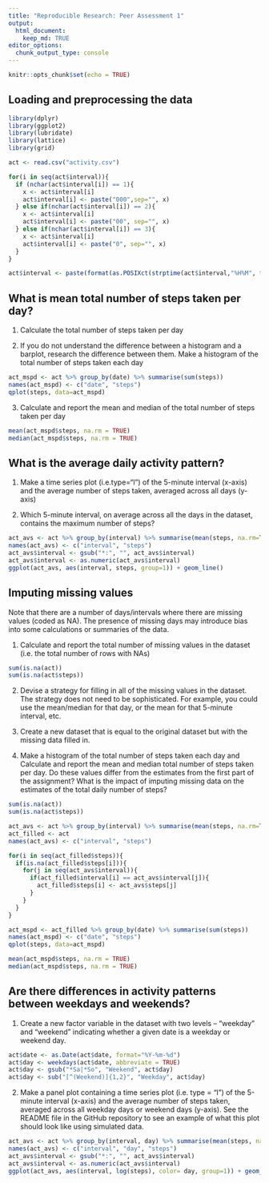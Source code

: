 ---
title: "Reproducible Research: Peer Assessment 1"
output: 
  html_document:
    keep_md: TRUE
editor_options: 
  chunk_output_type: console
---

```{r setup, include=FALSE}
knitr::opts_chunk$set(echo = TRUE)
```

## Loading and preprocessing the data

```{r, echo=TRUE}
library(dplyr)
library(ggplot2)
library(lubridate)
library(lattice)
library(grid)

act <- read.csv("activity.csv")

for(i in seq(act$interval)){
  if (nchar(act$interval[i]) == 1){
    x <- act$interval[i]
    act$interval[i] <- paste("000",sep="", x)
  } else if(nchar(act$interval[i]) == 2){
    x <- act$interval[i]
    act$interval[i] <- paste("00", sep="", x)
  } else if(nchar(act$interval[i]) == 3){
    x <- act$interval[i]
    act$interval[i] <- paste("0", sep="", x)
  }
}

act$interval <- paste(format(as.POSIXct(strptime(act$interval,"%H%M", tz="")), format="%H:%M"))

```

## What is mean total number of steps taken per day?

1. Calculate the total number of steps taken per day

2. If you do not understand the difference between a histogram and a barplot, research the difference between       them. Make a histogram of the total number of steps taken each day

```{r, echo=TRUE}
act_mspd <- act %>% group_by(date) %>% summarise(sum(steps))
names(act_mspd) <- c("date", "steps")
qplot(steps, data=act_mspd)
```

3. Calculate and report the mean and median of the total number of steps taken per day
```{r, echo=TRUE}
mean(act_mspd$steps, na.rm = TRUE)
median(act_mspd$steps, na.rm = TRUE)
```

## What is the average daily activity pattern?
1. Make a time series plot (i.e.type="l") of the 5-minute interval (x-axis) and the average number of steps taken, averaged across all days (y-axis)

2. Which 5-minute interval, on average across all the days in the dataset, contains the maximum number of steps?

```{r, echo=TRUE}
act_avs <- act %>% group_by(interval) %>% summarise(mean(steps, na.rm=TRUE))
names(act_avs) <- c("interval", "steps")
act_avs$interval <- gsub("*:", "", act_avs$interval)
act_avs$interval <- as.numeric(act_avs$interval)
ggplot(act_avs, aes(interval, steps, group=1)) + geom_line()
```
## Imputing missing values
Note that there are a number of days/intervals where there are missing values (coded as NA). The presence of missing days may introduce bias into some calculations or summaries of the data.

1. Calculate and report the total number of missing values in the dataset (i.e. the total number of rows with NAs)
```{r, echo=TRUE}
sum(is.na(act))
sum(is.na(act$steps))
```
2. Devise a strategy for filling in all of the missing values in the dataset. The strategy does not need to be sophisticated. For example, you could use the mean/median for that day, or the mean for that 5-minute interval, etc.
3. Create a new dataset that is equal to the original dataset but with the missing data filled in.

4. Make a histogram of the total number of steps taken each day and Calculate and report the mean and median total number of steps taken per day. Do these values differ from the estimates from the first part of the assignment? What is the impact of imputing missing data on the estimates of the total daily number of steps?

```{r, echo=TRUE}
sum(is.na(act))
sum(is.na(act$steps))

act_avs <- act %>% group_by(interval) %>% summarise(mean(steps, na.rm=TRUE))
act_filled <- act
names(act_avs) <- c("interval", "steps")

for(i in seq(act_filled$steps)){
  if(is.na(act_filled$steps[i])){
    for(j in seq(act_avs$interval)){
      if(act_filled$interval[i] == act_avs$interval[j]){
        act_filled$steps[i] <- act_avs$steps[j]
      }
    }
  }
}

act_mspd <- act_filled %>% group_by(date) %>% summarise(sum(steps))
names(act_mspd) <- c("date", "steps")
qplot(steps, data=act_mspd)

mean(act_mspd$steps, na.rm = TRUE)
median(act_mspd$steps, na.rm = TRUE)

```
## Are there differences in activity patterns between weekdays and weekends?

1. Create a new factor variable in the dataset with two levels – “weekday” and “weekend” indicating whether a given date is a weekday or weekend day.


```{r, echo=TRUE}
act$date <- as.Date(act$date, format="%Y-%m-%d")
act$day <- weekdays(act$date, abbreviate = TRUE)
act$day <- gsub("*Sa|*So", "Weekend", act$day)
act$day <- sub("[^(Weekend)]{1,2}", "Weekday", act$day)
```
2. Make a panel plot containing a time series plot (i.e. type = "l") of the 5-minute interval (x-axis) and the average number of steps taken, averaged across all weekday days or weekend days (y-axis). See the README file in the GitHub repository to see an example of what this plot should look like using simulated data.

```{r, echo=TRUE}

act_avs <- act %>% group_by(interval, day) %>% summarise(mean(steps, na.rm=TRUE))
names(act_avs) <- c("interval", "day", "steps")
act_avs$interval <- gsub("*:", "", act_avs$interval)
act_avs$interval <- as.numeric(act_avs$interval)
ggplot(act_avs, aes(interval, log(steps), color= day, group=1)) + geom_line() + facet_grid(day~.) + scale_x_continuous(breaks=c(500,1000,1500,2000,2500))

```


